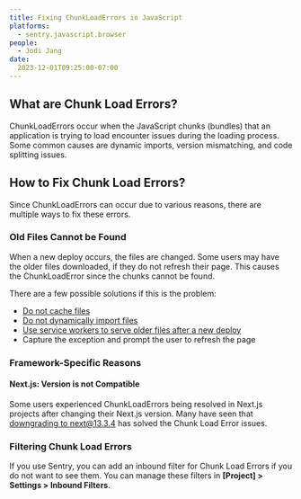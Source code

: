 ```yaml
---
title: Fixing ChunkLoadErrors in JavaScript
platforms:
  - sentry.javascript.browser
people:
  - Jodi Jang
date:
  2023-12-01T09:25:00-07:00
---
```


## What are Chunk Load Errors? 

ChunkLoadErrors occur when the JavaScript chunks (bundles) that an application is trying to load encounter issues during the loading process. Some common causes are dynamic imports, version mismatching, and code splitting issues.

## How to Fix Chunk Load Errors? 

Since ChunkLoadErrors can occur due to various reasons, there are multiple ways to fix these errors. 

### Old Files Cannot be Found

When a new deploy occurs, the files are changed. Some users may have the older files downloaded, if they do not refresh their page. This causes the ChunkLoadError since the chunks cannot be found.

There are a few possible solutions if this is the problem: 

- [Do not cache files](https://stackoverflow.com/questions/67652612/chunkloaderror-loading-chunk-node-modules-next-dist-client-dev-noop-js-failed/67659159#67659159)
- [Do not dynamically import files](https://github.com/vercel/next.js/issues/38507#issuecomment-1641679037)
- [Use service workers to serve older files after a new deploy](https://stackoverflow.com/questions/60697927/chunkloaderror-loading-chunk-xy-failed-randomly-getting-fatal-on-production/60703365#60703365)
- Capture the exception and prompt the user to refresh the page 

### Framework-Specific Reasons

#### Next.js: Version is not Compatible

Some users experienced ChunkLoadErrors being resolved in Next.js projects after changing their Next.js version. Many have seen that [downgrading to next@13.3.4](https://github.com/vercel/next.js/issues/38507#issuecomment-1685418834) has solved the Chunk Load Error issues. 

### Filtering Chunk Load Errors

If you use Sentry, you can add an inbound filter for Chunk Load Errors if you do not want to see them. You can manage these filters in **[Project] > Settings > Inbound Filters**.